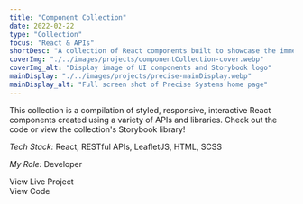 ```yaml
---
title: "Component Collection"
date: 2022-02-22
type: "Collection"
focus: "React & APIs"
shortDesc: "A collection of React components built to showcase the immense range of possibilities when it comes to React."
coverImg: "./../images/projects/componentCollection-cover.webp"
coverImg_alt: "Display image of UI components and Storybook logo"
mainDisplay: "./../images/projects/precise-mainDisplay.webp"
mainDisplay_alt: "Full screen shot of Precise Systems home page"
---
```



This collection is a compilation of styled, responsive, interactive React components created using a variety of APIs and libraries. Check out the code or view the collection's Storybook library!

<div className="divider"></div>

<p className="basicText light">
  <em className="sectionSubhead light">Tech Stack:</em> React, RESTful APIs,
  LeafletJS, HTML, SCSS
</p>
<p className="basicText light mb-10">
  <em className="sectionSubhead light">My Role:</em> Developer
</p>
<IconButton
  to="https://gschadegg.github.io/assorted-react-components"
  classes={["white"]}
>
  <div className="rounded-full border-[2px] border-white p-[8px] mr-4">
    <Icon className="text-white flex-1" icon="entypo:rocket" width="24" />
  </div>
  View Live Project
</IconButton>
<IconButton
  to="https://github.com/gschadegg/assorted-react-components"
  classes={["white", "mt-4", "mb-10"]}
>
  <div className="rounded-full border-[2px] border-white px-1 pt-1.5 mr-4">
    <Icon
      className="text-white flex-1"
      icon="teenyicons:github-solid"
      width="28"
    />
  </div>
  View Code
</IconButton>
